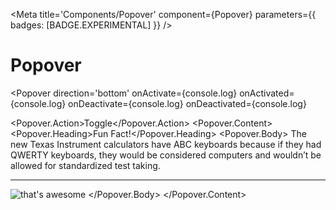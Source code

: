

<Meta
  title='Components/Popover'
  component={Popover}
  parameters={{ badges: [BADGE.EXPERIMENTAL] }}
/>

# Popover

<Popover
  direction='bottom'
  onActivate={console.log}
  onActivated={console.log}
  onDeactivate={console.log}
  onDeactivated={console.log}
>
  <Popover.Action>Toggle</Popover.Action>
  <Popover.Content>
    <Popover.Heading>Fun Fact!</Popover.Heading>
    <Popover.Body>
      <span>
        The new Texas Instrument calculators have ABC keyboards because if they had QWERTY
        keyboards, they would be considered computers and wouldn’t be allowed for
        standardized test taking.
      </span>
      <hr />
      <img
        src='https://media.giphy.com/media/KVUhxQAqrAV3i/giphy.gif'
        className='img-fluid mw-100'
        alt="that's awesome"
      />
    </Popover.Body>
  </Popover.Content>
</Popover>
